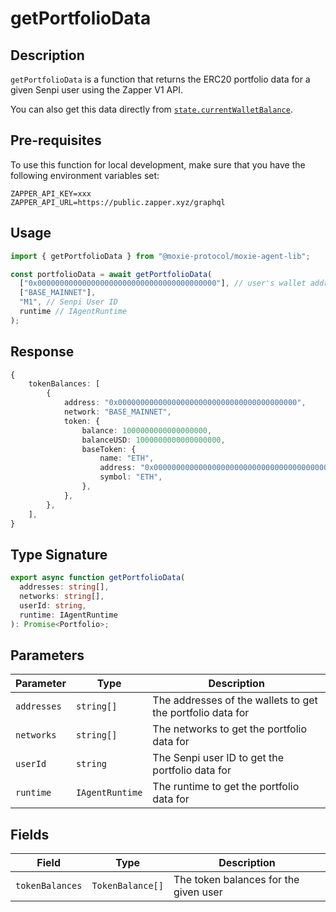 # getPortfolioData

## Description

`getPortfolioData` is a function that returns the ERC20 portfolio data for a given Senpi user using the Zapper V1 API.

You can also get this data directly from [`state.currentWalletBalance`](../../moxie-client/currentWalletBalance.mdx).

## Pre-requisites

To use this function for local development, make sure that you have the following environment variables set:

```
ZAPPER_API_KEY=xxx
ZAPPER_API_URL=https://public.zapper.xyz/graphql
```

## Usage

```ts
import { getPortfolioData } from "@moxie-protocol/moxie-agent-lib";

const portfolioData = await getPortfolioData(
  ["0x0000000000000000000000000000000000000000"], // user's wallet addresses
  ["BASE_MAINNET"],
  "M1", // Senpi User ID
  runtime // IAgentRuntime
);
```

## Response

```ts
{
    tokenBalances: [
        {
            address: "0x0000000000000000000000000000000000000000",
            network: "BASE_MAINNET",
            token: {
                balance: 1000000000000000000,
                balanceUSD: 1000000000000000000,
                baseToken: {
                    name: "ETH",
                    address: "0x0000000000000000000000000000000000000000",
                    symbol: "ETH",
                },
            },
        },
    ],
}
```

## Type Signature

```ts
export async function getPortfolioData(
  addresses: string[],
  networks: string[],
  userId: string,
  runtime: IAgentRuntime
): Promise<Portfolio>;
```

## Parameters

| Parameter   | Type            | Description                                                |
| ----------- | --------------- | ---------------------------------------------------------- |
| `addresses` | `string[]`      | The addresses of the wallets to get the portfolio data for |
| `networks`  | `string[]`      | The networks to get the portfolio data for                 |
| `userId`    | `string`        | The Senpi user ID to get the portfolio data for            |
| `runtime`   | `IAgentRuntime` | The runtime to get the portfolio data for                  |

## Fields

| Field           | Type             | Description                           |
| --------------- | ---------------- | ------------------------------------- |
| `tokenBalances` | `TokenBalance[]` | The token balances for the given user |
